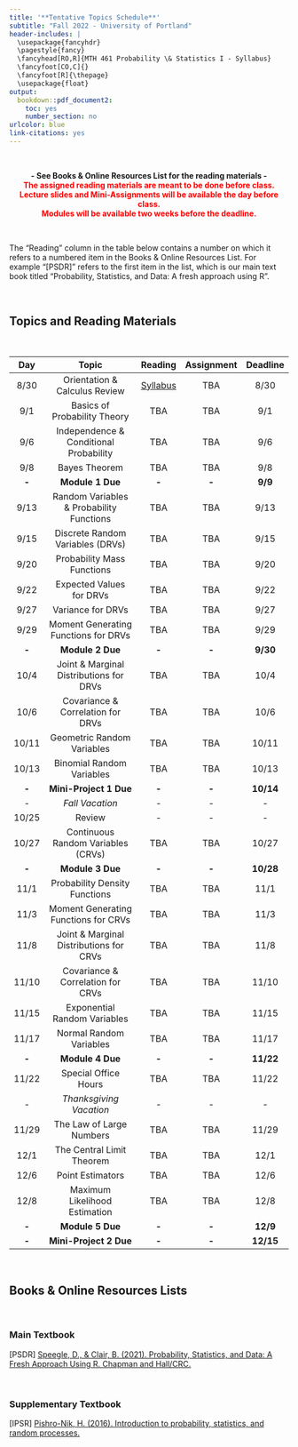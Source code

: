 ```yaml
---
title: '**Tentative Topics Schedule**'
subtitle: "Fall 2022 - University of Portland"
header-includes: |
  \usepackage{fancyhdr}
  \pagestyle{fancy}
  \fancyhead[RO,R]{MTH 461 Probability \& Statistics I - Syllabus}
  \fancyfoot[CO,C]{}
  \fancyfoot[R]{\thepage}
  \usepackage{float}
output:
  bookdown::pdf_document2:
    toc: yes
    number_section: no
urlcolor: blue
link-citations: yes
---
```


<br>

<center>**- See Books & Online Resources List for the reading materials -**</center>
<center><span style="color:red">**The assigned reading materials are meant to be done before class.**</span></center>
<center><span style="color:red">**Lecture slides and Mini-Assignments will be available the day before class.**</span></center>
<center><span style="color:red">**Modules will be available two weeks before the deadline.**</span></center>

<br>

The "Reading" column in the table below contains a number on which it refers to a numbered item in the Books & Online Resources List. For example "[PSDR]" refers to the first item in the list, which is our main text book titled "Probability, Statistics, and Data: A fresh approach using R". 

<br>

## **Topics and Reading Materials**

<br>

| **Day** |                 **Topic**                 | **Reading** | **Assignment** | **Deadline** |
|:-------:|:-----------------------------------------:|:-----------:|:--------------:|:------------:|
|   8/30  |       Orientation \& Calculus Review      |     [Syllabus](syllabus.html)     |       TBA      |     8/30     |
|   9/1   |        Basics of Probability Theory       |     TBA     |       TBA      |      9/1     |
|   9/6   |  Independence \& Conditional Probability  |     TBA     |       TBA      |      9/6     |
|   9/8   |               Bayes Theorem               |     TBA     |       TBA      |      9/8     |
|  **-**  |              **Module 1 Due**             |    **-**    |      **-**     |    **9/9**   |
|   9/13  | Random Variables \& Probability Functions |     TBA     |       TBA      |     9/13     |
|   9/15  |      Discrete Random Variables (DRVs)     |     TBA     |       TBA      |     9/15     |
|   9/20  |         Probability Mass Functions        |     TBA     |       TBA      |     9/20     |
|   9/22  |          Expected Values for DRVs         |     TBA     |       TBA      |     9/22     |
|   9/27  |             Variance for DRVs             |     TBA     |       TBA      |     9/27     |
|   9/29  |    Moment Generating Functions for DRVs   |     TBA     |       TBA      |     9/29     |
|  **-**  |              **Module 2 Due**             |    **-**    |      **-**     |   **9/30**   |
|   10/4  |  Joint \& Marginal Distributions for DRVs |     TBA     |       TBA      |     10/4     |
|   10/6  |     Covariance \& Correlation for DRVs    |     TBA     |       TBA      |     10/6     |
|  10/11  |         Geometric Random Variables        |     TBA     |       TBA      |     10/11    |
|  10/13  |         Binomial Random Variables         |     TBA     |       TBA      |     10/13    |
|  **-**  |           **Mini-Project 1 Due**          |    **-**    |      **-**     |   **10/14**  |
|   _-_   |              _Fall Vacation_              |     _-_     |       _-_      |      _-_     |
|  10/25  |                   Review                  |      -      |        -       |       -      |
|  10/27  |     Continuous Random Variables (CRVs)    |     TBA     |       TBA      |     10/27    |
|  **-**  |              **Module 3 Due**             |    **-**    |      **-**     |   **10/28**  |
|   11/1  |       Probability Density Functions       |     TBA     |       TBA      |     11/1     |
|   11/3  |    Moment Generating Functions for CRVs   |     TBA     |       TBA      |     11/3     |
|   11/8  |  Joint \& Marginal Distributions for CRVs |     TBA     |       TBA      |     11/8     |
|  11/10  |     Covariance \& Correlation for CRVs    |     TBA     |       TBA      |     11/10    |
|  11/15  |        Exponential Random Variables       |     TBA     |       TBA      |     11/15    |
|  11/17  |          Normal Random Variables          |     TBA     |       TBA      |     11/17    |
|  **-**  |              **Module 4 Due**             |    **-**    |      **-**     |   **11/22**  |
|  11/22  |            Special Office Hours           |     TBA     |       TBA      |     11/22    |
|   _-_   |          _Thanksgiving Vacation_          |     _-_     |       _-_      |      _-_     |
|  11/29  |          The Law of Large Numbers         |     TBA     |       TBA      |     11/29    |
|   12/1  |         The Central Limit Theorem         |     TBA     |       TBA      |     12/1     |
|   12/6  |              Point Estimators             |     TBA     |       TBA      |     12/6     |
|   12/8  |       Maximum Likelihood Estimation       |     TBA     |       TBA      |     12/8     |
|  **-**  |              **Module 5 Due**             |    **-**    |      **-**     |   **12/9**   |
|  **-**  |           **Mini-Project 2 Due**          |    **-**    |      **-**     |   **12/15**  |

<br>

## **Books & Online Resources Lists**

<br>

### Main Textbook

[PSDR]   [Speegle, D., & Clair, B. (2021). Probability, Statistics, and Data: A Fresh Approach Using R. Chapman and Hall/CRC.](https://mathstat.slu.edu/~speegle/_book/){target="_blank"}

<br>

### Supplementary Textbook

[IPSR]   [Pishro-Nik, H. (2016). Introduction to probability, statistics, and random processes.](https://www.probabilitycourse.com/){target="_blank"}

<br>